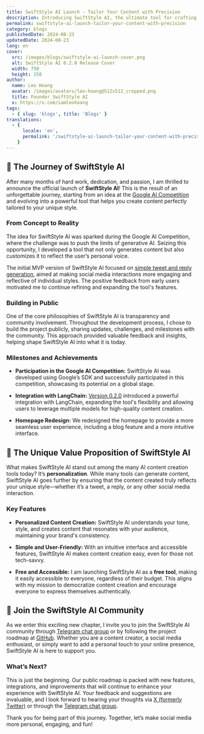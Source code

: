 ```yaml
---
title: SwiftStyle AI Launch - Tailor Your Content with Precision
description: Introducing SwiftStyle AI, the ultimate tool for crafting content that reflects your unique style. Join us on our journey as we unveil our free AI-powered tool designed to transform your social media interactions.
permalink: swiftstyle-ai-launch-tailor-your-content-with-precision
category: blogs
publishedDate: 2024-08-23
updatedDate: 2024-08-23
lang: en
cover:
  src: /images/blogs/swiftstyle-ai-launch-cover.png
  alt: SwiftStyle AI 0.2.0 Release Cover
  width: 750
  height: 250
author:
  name: Leo Hoang
  avatar: /images/avatars/leo-hoang@512x512_cropped.png
  title: Founder SwiftStyle AI
  x: https://x.com/iamleohoang
tags:
  - { slug: 'blogs', title: 'Blogs' }
translations:
  - {
      locale: 'en',
      permalink: '/swiftstyle-ai-launch-tailor-your-content-with-precision/',
    }
---
```


## 🚀 The Journey of SwiftStyle AI

After many months of hard work, dedication, and passion, I am thrilled to announce the official launch of **SwiftStyle AI**! This is the result of an unforgettable journey, starting from an idea at the [Google AI Competition](https://ai.google.com/research/competitions/) and evolving into a powerful tool that helps you create content perfectly tailored to your unique style.

### From Concept to Reality

The idea for SwiftStyle AI was sparked during the Google AI Competition, where the challenge was to push the limits of generative AI. Seizing this opportunity, I developed a tool that not only generates content but also customizes it to reflect the user’s personal voice.

The initial MVP version of SwiftStyle AI focused on [simple tweet and reply generation](/blogs/creative-ways-to-use-swiftstyle-ai), aimed at making social media interactions more engaging and reflective of individual styles. The positive feedback from early users motivated me to continue refining and expanding the tool's features.

### Building in Public

One of the core philosophies of SwiftStyle AI is transparency and community involvement. Throughout the development process, I chose to build the project publicly, sharing updates, challenges, and milestones with the community. This approach provided valuable feedback and insights, helping shape SwiftStyle AI into what it is today.

### Milestones and Achievements

- **Participation in the Google AI Competition:** SwiftStyle AI was developed using Google’s SDK and successfully participated in this competition, showcasing its potential on a global stage.

- **Integration with LangChain:** [Version 0.2.0](/blogs/swiftstyle-ai-0.2.0-expanding-horizons/) introduced a powerful integration with LangChain, expanding the tool's flexibility and allowing users to leverage multiple models for high-quality content creation.

- **Homepage Redesign:** We redesigned the homepage to provide a more seamless user experience, including a blog feature and a more intuitive interface.

## 🎨 The Unique Value Proposition of SwiftStyle AI

What makes SwiftStyle AI stand out among the many AI content creation tools today? It’s **personalization**. While many tools can generate content, SwiftStyle AI goes further by ensuring that the content created truly reflects your unique style—whether it’s a tweet, a reply, or any other social media interaction.

### Key Features

- **Personalized Content Creation:** SwiftStyle AI understands your tone, style, and creates content that resonates with your audience, maintaining your brand's consistency.

- **Simple and User-Friendly:** With an intuitive interface and accessible features, SwiftStyle AI makes content creation easy, even for those not tech-savvy.

- **Free and Accessible:** I am launching SwiftStyle AI as a **free tool**, making it easily accessible to everyone, regardless of their budget. This aligns with my mission to democratize content creation and encourage everyone to express themselves authentically.

## 🌟 Join the SwiftStyle AI Community

As we enter this exciting new chapter, I invite you to join the SwiftStyle AI community through [Telegram chat group](https://t.me/swiftstyleai) or by following the project roadmap at [GitHub](https://github.com/swiftstyleai/swiftstyleai). Whether you are a content creator, a social media enthusiast, or simply want to add a personal touch to your online presence, SwiftStyle AI is here to support you.

### What’s Next?

This is just the beginning. Our public roadmap is packed with new features, integrations, and improvements that will continue to enhance your experience with SwiftStyle AI. Your feedback and suggestions are invaluable, and I look forward to hearing your thoughts via [X (formerly Twitter)](https://x.com/iamleohoang) or through the [Telegram chat group](https://t.me/swiftstyleai).

Thank you for being part of this journey. Together, let’s make social media more personal, engaging, and fun!

